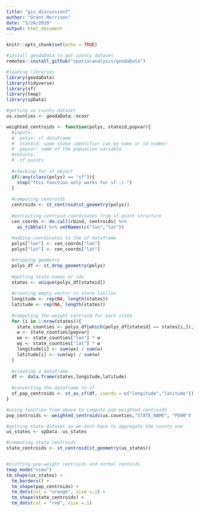 ```yaml
---
title: "gis_discussion7"
author: "Grant Morrison"
date: "5/24/2020"
output: html_document
---
```


```r
knitr::opts_chunk$set(echo = TRUE)
```




```r
#install geodaData to get county dataset
remotes::install_github("spatialanalysis/geodaData")

#loading libraries
library(geodaData)
library(tidyverse)
library(sf)
library(tmap)
library(spData)

#getting us county dataset
us.counties <- geodaData::ncovr

weighted_centroids <- function(polys, stateid,popvar){
  #inputs: 
  #  polys: sf dataframe
  #  stateid: some state identifier can be name or id number
  #  popvar: name of the popuation variable
  #returns:
  #  sf points
  
  #checking for sf object
  if(!any(class(polys) == "sf")){
    stop("This function only works for sf :( ")
  }
  
  #computing centroids
  centroids <- st_centroid(st_geometry(polys))
  
  #extracting centroid coordinates from sf point structure
  cen_coords <- do.call(rbind, centroids) %>% 
    as_tibble() %>% setNames(c("lon","lat"))
  
  #adding coordinates to the sf dataframe
  polys["lon"] <- cen_coords["lon"]
  polys["lat"] <- cen_coords["lat"]

  #dropping geometry 
  polys_df <- st_drop_geometry(polys)
  
  #getting state names or ids
  states <- unique(polys_df[stateid])
  
  #creating empty vector to store lat/lon
  longitude <- rep(NA, length(states))
  latitude <- rep(NA, length(states))
  
  #computing the weight centroid for each state
  for (i in 1:nrow(states)){
    state_counties <- polys_df[which(polys_df[stateid] == states[i,]),]
    w <- state_counties[popvar]
    wx <- state_counties["lon"] * w
    wy <- state_counties["lat"] * w
    longitude[i] <- sum(wx) / sum(w)
    latitude[i] <- sum(wy) / sum(w)
  }
  
  #creating a dataframe
  df <- data.frame(states,longitude,latitude)
  
  #converting the dataframe to sf
  sf_pop_centroids <- st_as_sf(df, coords = c("longitude","latitude"))
}

#using function from above to compute pop weighted centroids
pop_centroids <- weighted_centroids(us.counties,"STATE_NAME", "PO90")

#getting state dataset so we dont have to aggregate the county one
us_states <- spData::us_states

#computing state centroids
state_centroids <- st_centroid(st_geometry(us_states))


#plotting pop-weight centroids and normal centoids
tmap_mode("view")
tm_shape(us_states) +
  tm_borders() +
  tm_shape(pop_centroids) +
  tm_dots(col = "orange", size =.1) +
  tm_shape(state_centroids) +
  tm_dots(col = "red", size =.1)

```






